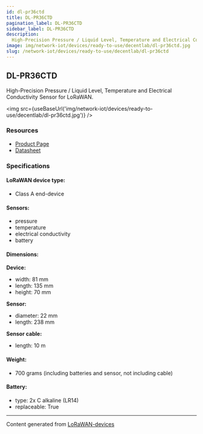 ```yaml
---
id: dl-pr36ctd
title: DL-PR36CTD
pagination_label: DL-PR36CTD
sidebar_label: DL-PR36CTD
description:
  High-Precision Pressure / Liquid Level, Temperature and Electrical Conductivity Sensor for LoRaWAN
image: img/network-iot/devices/ready-to-use/decentlab/dl-pr36ctd.jpg
slug: /network-iot/devices/ready-to-use/decentlab/dl-pr36ctd
---
```



## DL-PR36CTD

High-Precision Pressure / Liquid Level, Temperature and Electrical Conductivity Sensor for LoRaWAN.

<img src={useBaseUrl('img/network-iot/devices/ready-to-use/decentlab/dl-pr36ctd.jpg')} />

### Resources

- [Product Page](https://www.decentlab.com/products/high-precision-pressure-/-liquid-level-temperature-and-electrical-conductivity-sensor-for-lorawan)
- [Datasheet](https://cdn.decentlab.com/download/datasheets/Decentlab-DL-PR36CTD-datasheet.pdf)

### Specifications

#### LoRaWAN device type:

- Class A end-device

#### Sensors:

- pressure
- temperature
- electrical conductivity
- battery

#### Dimensions:

**Device:**

- width: 81 mm
- length: 135 mm
- height: 70 mm

**Sensor:**

- diameter: 22 mm
- length: 238 mm

**Sensor cable:**

- length: 10 m

#### Weight:

- 700 grams (including batteries and sensor, not including cable)

#### Battery:

- type: 2x C alkaline (LR14)
- replaceable: True

---

Content generated from [LoRaWAN-devices](https://github.com/TheThingsNetwork/lorawan-devices)

